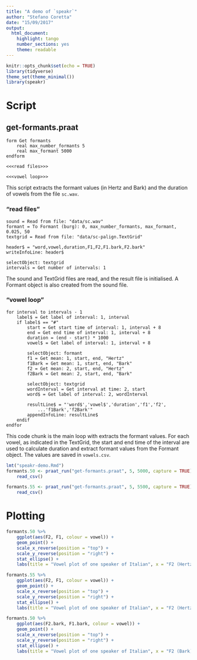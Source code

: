 ```yaml
---
title: "A demo of `speakr`"
author: "Stefano Coretta"
date: "15/09/2017"
output: 
  html_document: 
    highlight: tango
    number_sections: yes
    theme: readable
---
```


```r
knitr::opts_chunk$set(echo = TRUE)
library(tidyverse)
theme_set(theme_minimal())
library(speakr)
```

# Script

## get-formants.praat
```praat
form Get formants
    real max_number_formants 5
    real max_formant 5000
endform

<<<read files>>>

<<<vowel loop>>>
```

This script extracts the formant values (in Hertz and Bark) and the duration of vowels from the file `sc.wav`.

### "read files"
```praat
sound = Read from file: "data/sc.wav"
formant = To Formant (burg): 0, max_number_formants, max_formant, 0.025, 50
textgrid = Read from file: "data/sc-palign.TextGrid"

header$ = "word,vowel,duration,F1,F2,F1.bark,F2.bark"
writeInfoLine: header$

selectObject: textgrid
intervals = Get number of intervals: 1
```

The sound and TextGrid files are read, and the result file is initialised.
A Formant object is also created from the sound file.

### "vowel loop"
```praat
for interval to intervals - 1
    label$ = Get label of interval: 1, interval
    if label$ == "#"
        start = Get start time of interval: 1, interval + 8
        end = Get end time of interval: 1, interval + 8
        duration = (end - start) * 1000
        vowel$ = Get label of interval: 1, interval + 8

        selectObject: formant
        f1 = Get mean: 1, start, end, "Hertz"
        f1Bark = Get mean: 1, start, end, "Bark"
        f2 = Get mean: 2, start, end, "Hertz"
        f2Bark = Get mean: 2, start, end, "Bark"

        selectObject: textgrid
        wordInterval = Get interval at time: 2, start
        word$ = Get label of interval: 2, wordInterval

        resultLine$ = "'word$','vowel$','duration','f1','f2',
            ...'f1Bark','f2Bark'"
        appendInfoLine: resultLine$
    endif
endfor
```

This code chunk is the main loop with extracts the formant values.
For each vowel, as indicated in the TextGrid, the start and end time of the interval are used to calculate duration and extract formant values from the Formant object.
The values are saved in `vowels.csv`.

```r
lmt("speakr-demo.Rmd")
formants.50 <- praat_run("get-formants.praat", 5, 5000, capture = TRUE) %>%
    read_csv()

formants.55 <- praat_run("get-formants.praat", 5, 5500, capture = TRUE) %>%
    read_csv()
```

# Plotting

```r
formants.50 %>%
    ggplot(aes(F2, F1, colour = vowel)) +
    geom_point() +
    scale_x_reverse(position = "top") +
    scale_y_reverse(position = "right") +
    stat_ellipse() +
    labs(title = "Vowel plot of one speaker of Italian", x = "F2 (Hertz)", y = "F1 (Hertz)")
```

```r
formants.55 %>%
    ggplot(aes(F2, F1, colour = vowel)) +
    geom_point() +
    scale_x_reverse(position = "top") +
    scale_y_reverse(position = "right") +
    stat_ellipse() +
    labs(title = "Vowel plot of one speaker of Italian", x = "F2 (Hertz)", y = "F1 (Hertz)")
```

```r
formants.50 %>%
    ggplot(aes(F2.bark, F1.bark, colour = vowel)) +
    geom_point() +
    scale_x_reverse(position = "top") +
    scale_y_reverse(position = "right") +
    stat_ellipse() +
    labs(title = "Vowel plot of one speaker of Italian", x = "F2 (Bark)", y = "F1 (Bark)")
```
